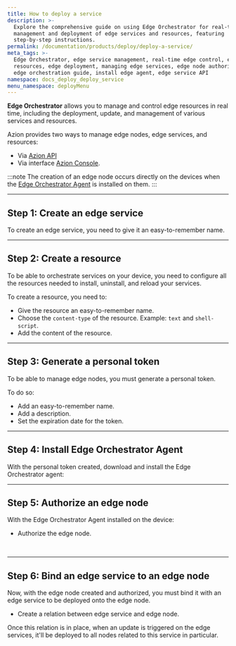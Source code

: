 ```yaml
---
title: How to deploy a service
description: >-
  Explore the comprehensive guide on using Edge Orchestrator for real-time
  management and deployment of edge services and resources, featuring
  step-by-step instructions.
permalink: /documentation/products/deploy/deploy-a-service/
meta_tags: >-
  Edge Orchestrator, edge service management, real-time edge control, edge
  resources, edge deployment, managing edge services, edge node authorization,
  edge orchestration guide, install edge agent, edge service API
namespace: docs_deploy_deploy_service
menu_namespace: deployMenu
---
```




**Edge Orchestrator** allows you to manage and control edge resources in real time, including the deployment, update, and management of various services and resources.

Azion provides two ways to manage edge nodes, edge services, and resources: 

- Via [Azion API](https://api.azion.com)
- Via interface [Azion Console](/en/documentation/products/guides/how-to-access-azion-console/).

:::note
The creation of an edge node occurs directly on the devices when the [Edge Orchestrator Agent](/en/documentation/products/guides/deploy/install-orchestrator-agent/) is installed on them.
:::

<LinkButton link="/en/documentation/products/guides/deploy/install-orchestrator-agent/" label="go to install Edge Orchestrator agent" severity="secondary" />

---

## Step 1: Create an edge service

To create an edge service, you need to give it an easy-to-remember name.

<LinkButton link="/en/documentation/products/guides/deploy/create-edge-service/" label="go to how to create an edge service" severity="secondary" target="_blank" />

---

## Step 2: Create a resource 

To be able to orchestrate services on your device, you need to configure all the resources needed to install, uninstall, and reload your services.

To create a resource, you need to: 

- Give the resource an easy-to-remember name.
- Choose the `content-type` of the resource. Example: `text` and `shell-script`.
- Add the content of the resource.

<LinkButton link="/en/documentation/products/guides/deploy/provision-files/" label="go to how to provision files" severity="secondary" target="_blank" />

---

## Step 3: Generate a personal token 

To be able to manage edge nodes, you must generate a personal token.

To do so: 

- Add an easy-to-remember name.
- Add a description.
- Set the expiration date for the token.

<LinkButton link="/en/documentation/products/guides/personal-tokens/" label="go to generate a personal token" severity="secondary" />

---

## Step 4: Install Edge Orchestrator Agent 

With the personal token created, download and install the Edge Orchestrator agent:


<LinkButton link="/en/documentation/products/guides/deploy/install-orchestrator-agent/" label="go to how to install Edge Orchestrator Agent" severity="secondary" target="_blank" />

---

## Step 5: Authorize an edge node

With the Edge Orchestrator Agent installed on the device:

- Authorize the edge node.

<LinkButton link="/en/documentation/products/guides/deploy/authorize-an-edge-node/" label="go to how to authorize an edge node" severity="secondary" target="_blank" />
<br/>
<LinkButton link="/en/documentation/products/deploy/edge-orchestrator/edge-node/" label="go to Edge Node reference documentation" severity="secondary" />

---

## Step 6: Bind an edge service to an edge node

Now, with the edge node created and authorized, you must bind it with an edge service to be deployed onto the edge node.

- Create a relation between edge service and edge node.

<LinkButton link="/en/documentation/products/guides/deploy/bind-service-node/" label="how to bind an edge service to an edge node" severity="secondary" target="_blank" />

Once this relation is in place, when an update is triggered on the edge services, it'll be deployed to all nodes related to this service in particular.
